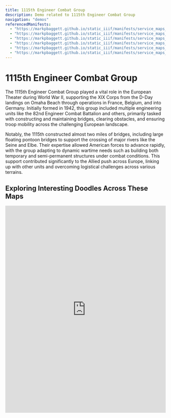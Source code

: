 ```yaml
---
title: 1115th Engineer Combat Group
description: Demo related to 1115th Engineer Combat Group
navigation: "demos"
referencedManifests:
  - "https://markpbaggett.github.io/static_iiif/manifests/service_maps_demo/service_maps_0087.json"
  - "https://markpbaggett.github.io/static_iiif/manifests/service_maps_demo/service_maps_0088.json"
  - "https://markpbaggett.github.io/static_iiif/manifests/service_maps_demo/service_maps_0089.json"
  - "https://markpbaggett.github.io/static_iiif/manifests/service_maps_demo/service_maps_0090.json"
  - "https://markpbaggett.github.io/static_iiif/manifests/service_maps_demo/service_maps_0091.json"
  - "https://markpbaggett.github.io/static_iiif/manifests/service_maps_demo/service_maps_0092.json"
---
```


# 1115th Engineer Combat Group

The 1115th Engineer Combat Group played a vital role in the European Theater during World War II, supporting the XIX
Corps from the D-Day landings on Omaha Beach through operations in France, Belgium, and into Germany. Initially formed
in 1942, this group included multiple engineering units like the 82nd Engineer Combat Battalion and others, primarily
tasked with constructing and maintaining bridges, clearing obstacles, and ensuring troop mobility across the challenging
European landscape.

Notably, the 1115th constructed almost two miles of bridges, including large floating pontoon bridges to support the
crossing of major rivers like the Seine and Elbe. Their expertise allowed American forces to advance rapidly, with the
group adapting to dynamic wartime needs such as building both temporary and semi-permanent structures under combat
conditions. This support contributed significantly to the Allied push across Europe, linking up with other units and
overcoming logistical challenges across various terrains.

<ReferencedItems />

## Exploring Interesting Doodles Across These Maps

<iframe
  src="https://www.exhibit.so/exhibits/PnzInJKLXofPOmyyNqmq?embedded=true"
  width="100%"
  height="650"
  allowfullscreen
  allow="autoplay"
  frameborder="0">
</iframe>

